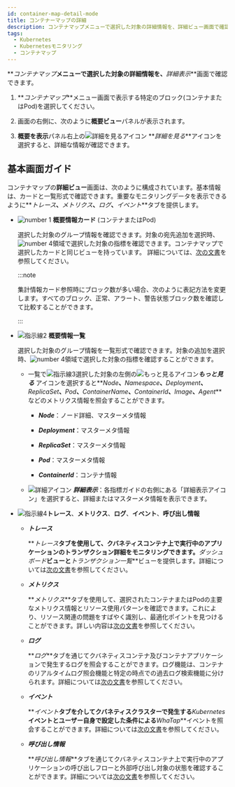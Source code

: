 ```yaml
---
id: container-map-detail-mode
title: コンテナーマップの詳細
description: コンテナマップメニューで選択した対象の詳細情報を、詳細ビュー画面で確認できます。
tags:
  - Kubernetes
  - Kubernetesモニタリング
  - コンテナマップ
---
```


**_コンテナマップ_**メニューで選択した対象の詳細情報を、**_詳細表示_**画面で確認できます。

1.  **_コンテナマップ_**メニュー画面で表示する特定のブロック(コンテナまたはPod)を選択してください。 

2.  画面の右側に、次のように**概要ビュー**パネルが表示されます。 

    <ImgLang img='k8s-container-sum.png' desc='コンテナマップ - 概要を表示' />

3.  **概要を表示**パネル右上の![詳細を見るアイコン](/img/ico-detail-mode.svg) **_詳細を見る_**アイコンを選択すると、詳細な情報が確認できます。

## 基本画面ガイド

コンテナマップの**詳細ビュー**画面は、次のように構成されています。基本情報は、カードと一覧形式で確認できます。重要なモニタリングデータを表示できるように**_トレース_**、**_メトリクス_**、**_ログ_**、**_イベント_**タブを提供します。 

<ImgLang img='k8s-container-detail.png' desc='詳細画面' />

-   ![number 1](/img/number-01.png) **概要情報カード** (コンテナまたはPod)

    選択した対象のグループ情報を確認できます。対象の宛先追加を選択時、![number 4](/img/number-04.png)領域で選択した対象の指標を確認できます。コンテナマップで選択したカードと同じビューを持っています。 詳細については、[次の文書](container-map)を参照してください。

    :::note

    集計情報カード参照時にブロック数が多い場合、次のように表記方法を変更します。すべてのブロック、<span class='normal'>正常</span>、<span class='slow'>アラート</span>、<span class='vslow'>警告</span>状態ブロック数を確認して比較することができます。

    <ImgLang img='k8s-container-card-block.png' desc='ブロック数が多い場合は、集計情報カード' />

    :::

-   ![指示線2](/img/number-02.png) **概要情報一覧**

    選択した対象のグループ情報を一覧形式で確認できます。対象の追加を選択時、![number 4](/img/number-04.png)領域で選択した対象の指標を確認することができます。 

    -   一覧で![指示線3](/img/number-03.png)選択した対象の左側の![もっと見るアイコン](/img/right-arrow.svg)**_もっと見る_** アイコンを選択すると**_Node_**、**_Namespace_**、**_Deployment_**、**_ReplicaSet_**、**_Pod_**、**_ContainerName_**、**_ContainerId_**、**_Image_**、**_Agent_**などのメトリクス情報を照会することができます。

        -   **_Node_**：ノード詳細、マスターメタ情報

        -   **_Deployment_**：マスターメタ情報

        -   **_ReplicaSet_**：マスターメタ情報

        -   **_Pod_**：マスターメタ情報

        -   **_ContainerId_**：コンテナ情報

    -   ![詳細アイコン](/img/ico-more.svg) **_詳細表示_**：各指標ガイドの右側にある「詳細表示アイコン」を選択すると、詳細またはマスターメタ情報を表示できます。

-   ![指示線4](/img/number-04.png)**トレース**、**メトリクス**、**ログ**、**イベント**、**呼び出し情報**

    -   **_トレース_** 

        **_トレース_**タブを使用して、クバネティスコンテナ上で実行中のアプリケーションのトランザクション詳細をモニタリングできます。**_ダッシュボード_**ビューと**_トランザクション一覧_**ビューを提供します。詳細については[次の文書](container-map-trace)を参照してください。

    -   **_メトリクス_**

        **_メトリクス_**タブを使用して、選択されたコンテナまたはPodの主要なメトリクス情報とリソース使用パターンを確認できます。これにより、リソース関連の問題をすばやく識別し、最適化ポイントを見つけることができます。詳しい内容は[次の文書](container-map-metrics)を参照してください。

    -   **_ログ_** 

        **_ログ_**タブを通じてクバネティスコンテナ及びコンテナアプリケーションで発生するログを照会することができます。ログ機能は、コンテナのリアルタイムログ照会機能と特定の時点での過去ログ検索機能に分けられます。詳細については[次の文書](container-map-log)を参照してください。

    -   **_イベント_** 

        **_イベント_**タブを介してクバネティスクラスターで発生する**_Kubernetes_**イベントとユーザー自身で設定した条件による**_WhaTap_**イベントを照会することができます。詳細については[次の文書](container-map-event)を参照してください。

    -   **_呼び出し情報_**

        **_呼び出し情報_**タブを通じてクバネティスコンテナ上で実行中のアプリケーションの呼び出しフローと外部呼び出し対象の状態を確認することができます。詳細については[次の文書](container-map-call-information)を参照してください。
